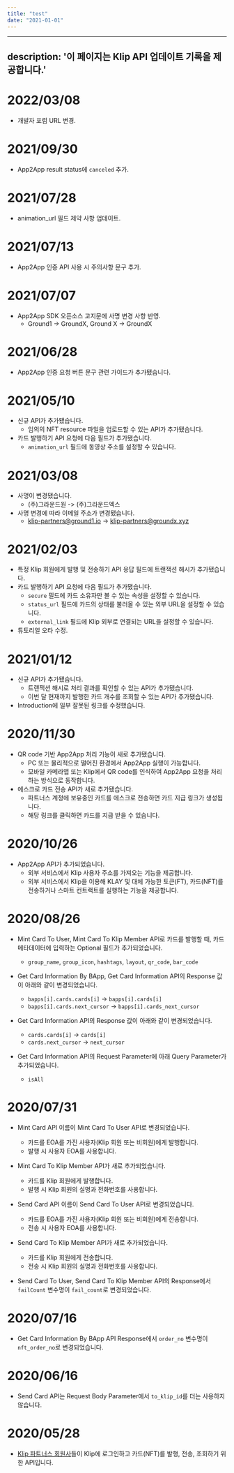 ```yaml
---
title: "test"
date: "2021-01-01"
---
```


---
description: '이 페이지는 Klip API 업데이트 기록을 제공합니다.'
---

# 2022/03/08
* 개발자 포럼 URL 변경.

# 2021/09/30
* App2App result status에 `canceled` 추가.

# 2021/07/28
* animation_url 필드 제약 사항 업데이트.

# 2021/07/13
* App2App 인증 API 사용 시 주의사항 문구 추가.

# 2021/07/07
* App2App SDK 오픈소스 고지문에 사명 변경 사항 반영.
  * Ground1 -> GroundX, Ground X -> GroundX

# 2021/06/28
* App2App 인증 요청 버튼 문구 관련 가이드가 추가됐습니다.

# 2021/05/10
* 신규 API가 추가됐습니다.
  * 임의의 NFT resource 파일을 업로드할 수 있는 API가 추가됐습니다.
* 카드 발행하기 API 요청에 다음 필드가 추가됐습니다.
  * `animation_url` 필드에 동영상 주소를 설정할 수 있습니다.

# 2021/03/08
* 사명이 변경됐습니다.
  * (주)그라운드원 -> (주)그라운드엑스
* 사명 변경에 따라 이메일 주소가 변경됐습니다.
  * klip-partners@ground1.io -> klip-partners@groundx.xyz

# 2021/02/03
* 특정 Klip 회원에게 발행 및 전송하기 API 응답 필드에 트랜잭션 해시가 추가됐습니다.
* 카드 발행하기 API 요청에 다음 필드가 추가됐습니다.
  * `secure` 필드에 카드 소유자만 볼 수 있는 속성을 설정할 수 있습니다.
  * `status_url` 필드에 카드의 상태를 불러올 수 있는 외부 URL을 설정할 수 있습니다.
  * `external_link` 필드에 Klip 외부로 연결되는 URL을 설정할 수 있습니다.
* 튜토리얼 오타 수정.

# 2021/01/12
* 신규 API가 추가됐습니다.
  * 트랜잭션 해시로 처리 결과를 확인할 수 있는 API가 추가됐습니다.
  * 이번 달 현재까지 발행한 카드 개수를 조회할 수 있는 API가 추가됐습니다.
* Introduction에 일부 잘못된 링크를 수정했습니다.

# 2020/11/30
* QR code 기반 App2App 처리 기능이 새로 추가됐습니다.
  * PC 또는 물리적으로 떨어진 환경에서 App2App 실행이 가능합니다.
  * 모바일 카메라앱 또는 Klip에서 QR code를 인식하여 App2App 요청을 처리하는 방식으로 동작합니다.
* 에스크로 카드 전송 API가 새로 추가됐습니다.
  * 파트너스 계정에 보유중인 카드를 에스크로 전송하면 카드 지급 링크가 생성됩니다.
  * 해당 링크를 클릭하면 카드를 지급 받을 수 있습니다.

# 2020/10/26
* App2App API가 추가되었습니다.
  * 외부 서비스에서 Klip 사용자 주소를 가져오는 기능을 제공합니다.
  * 외부 서비스에서 Klip을 이용해 KLAY 및 대체 가능한 토큰(FT), 카드(NFT)를 전송하거나 스마트 컨트랙트를 실행하는 기능을 제공합니다.

# 2020/08/26
* Mint Card To User, Mint Card To Klip Member API로 카드를 발행할 때, 카드 메타데이터에 입력하는 Optional 필드가 추가되었습니다.
  * `group_name`, `group_icon`, `hashtags`, `layout`, `qr_code`, `bar_code`
  
* Get Card Information By BApp, Get Card Information API의 Response 값이 아래와 같이 변경되었습니다.
  * `bapps[i].cards.cards[i]` -> `bapps[i].cards[i]`
  * `bapps[i].cards.next_cursor` -> `bapps[i].cards_next_cursor`
  
* Get Card Information API의 Response 값이 아래와 같이 변경되었습니다.
  * `cards.cards[i]` -> `cards[i]`
  * `cards.next_cursor` -> `next_cursor`
  
* Get Card Information API의 Request Parameter에 아래 Query Parameter가 추가되었습니다.
  * `isAll`


# 2020/07/31
* Mint Card API 이름이 Mint Card To User API로 변경되었습니다.  
  * 카드를 EOA를 가진 사용자(Klip 회원 또는 비회원)에게 발행합니다.  
  * 발행 시 사용자 EOA를 사용합니다.  

* Mint Card To Klip Member API가 새로 추가되었습니다.  
  * 카드를 Klip 회원에게 발행합니다.  
  * 발행 시 Klip 회원의 실명과 전화번호를 사용합니다.  

* Send Card API 이름이 Send Card To User API로 변경되었습니다.  
  * 카드를 EOA를 가진 사용자(Klip 회원 또는 비회원)에게 전송합니다.  
  * 전송 시 사용자 EOA를 사용합니다.  

* Send Card To Klip Member API가 새로 추가되었습니다.  
  * 카드를 Klip 회원에게 전송합니다.  
  * 전송 시 Klip 회원의 실명과 전화번호를 사용합니다.  

* Send Card To User, Send Card To Klip Member API의 Response에서 `failCount` 변수명이 `fail_count`로 변경되었습니다.

# 2020/07/16
* Get Card Information By BApp API Response에서 `order_no` 변수명이 `nft_order_no`로 변경되었습니다.

# 2020/06/16
* Send Card API는 Request Body Parameter에서 `to_klip_id`를 더는 사용하지 않습니다.

# 2020/05/28
* [Klip 파트너스 회원사](https://partners.klipwallet.com/)들이 Klip에 로그인하고 카드(NFT)를 발행, 전송, 조회하기 위한 API입니다.
